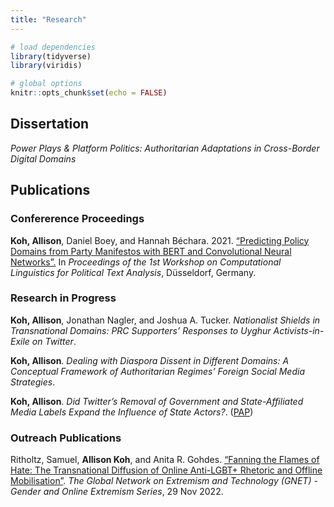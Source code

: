 ```yaml
---
title: "Research"
---
```


```r
# load dependencies 
library(tidyverse)
library(viridis)

# global options 
knitr::opts_chunk$set(echo = FALSE)
```

## Dissertation 

_Power Plays & Platform Politics: Authoritarian Adaptations in Cross-Border Digital Domains_ 

## Publications 

### Confererence Proceedings 

__Koh, Allison__, Daniel Boey, and Hannah Béchara. 2021. ["Predicting Policy Domains from Party Manifestos with BERT and Convolutional Neural Networks".](https://osf.io/preprints/socarxiv/fjh4q/) In _Proceedings of the 1st Workshop on Computational Linguistics for Political Text Analysis_, Düsseldorf, Germany.

### Research in Progress

__Koh, Allison__, Jonathan Nagler, and Joshua A. Tucker. _Nationalist Shields in Transnational Domains: PRC Supporters' Responses to Uyghur Activists-in-Exile on Twitter_. 

__Koh, Allison__. _Dealing with Diaspora Dissent in Different Domains: A Conceptual Framework of Authoritarian Regimes' Foreign Social Media Strategies_. 

__Koh, Allison__. _Did Twitter’s Removal of Government and State-Affiliated Media Labels Expand the Influence of State Actors?_. ([PAP]())

### Outreach Publications

Ritholtz, Samuel, __Allison Koh__, and Anita R. Gohdes. ["Fanning the Flames of Hate: The Transnational Diffusion of Online Anti-LGBT+ Rhetoric and Offline Mobilisation"](https://gnet-research.org/2022/11/29/fanning-the-flames-of-hate-the-transnational-diffusion-of-online-anti-lgbt-rhetoric-and-offline-mobilisation-2/). _The Global Network on Extremism and Technology (GNET) - Gender and Online Extremism Series_, 29 Nov 2022.  



